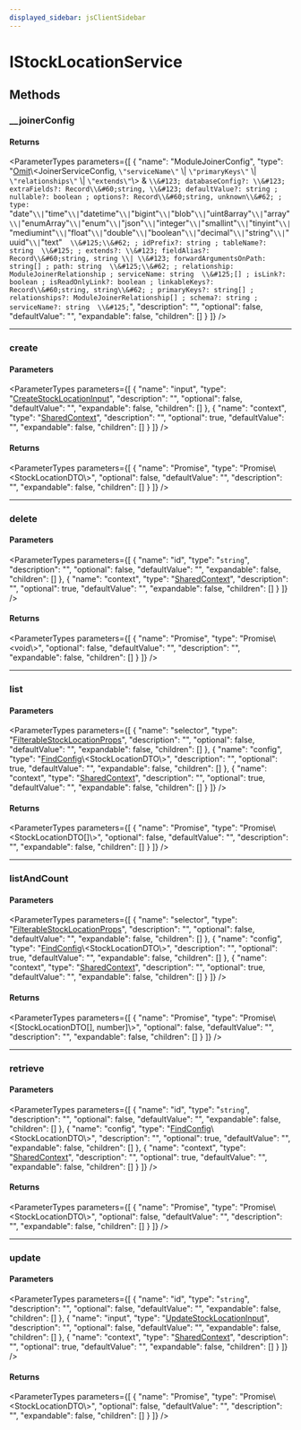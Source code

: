 ```yaml
---
displayed_sidebar: jsClientSidebar
---
```



# IStockLocationService

## Methods

### \_\_joinerConfig

#### Returns

<ParameterTypes parameters={[
  {
    "name": "ModuleJoinerConfig",
    "type": "[Omit](../types/internal.Omit.mdx)\\&#60;JoinerServiceConfig, `\"serviceName\"` \\| `\"primaryKeys\"` \\| `\"relationships\"` \\| `\"extends\"`\\&#62; & `\\&#123; databaseConfig?: \\&#123; extraFields?: Record\\&#60;string, \\&#123; defaultValue?: string ; nullable?: boolean ; options?: Record\\&#60;string, unknown\\&#62; ; type: `\"date\"` \\| `\"time\"` \\| `\"datetime\"` \\| `\"bigint\"` \\| `\"blob\"` \\| `\"uint8array\"` \\| `\"array\"` \\| `\"enumArray\"` \\| `\"enum\"` \\| `\"json\"` \\| `\"integer\"` \\| `\"smallint\"` \\| `\"tinyint\"` \\| `\"mediumint\"` \\| `\"float\"` \\| `\"double\"` \\| `\"boolean\"` \\| `\"decimal\"` \\| `\"string\"` \\| `\"uuid\"` \\| `\"text\"`  \\&#125;\\&#62; ; idPrefix?: string ; tableName?: string  \\&#125; ; extends?: \\&#123; fieldAlias?: Record\\&#60;string, string \\| \\&#123; forwardArgumentsOnPath: string[] ; path: string  \\&#125;\\&#62; ; relationship: ModuleJoinerRelationship ; serviceName: string  \\&#125;[] ; isLink?: boolean ; isReadOnlyLink?: boolean ; linkableKeys?: Record\\&#60;string, string\\&#62; ; primaryKeys?: string[] ; relationships?: ModuleJoinerRelationship[] ; schema?: string ; serviceName?: string  \\&#125;`",
    "description": "",
    "optional": false,
    "defaultValue": "",
    "expandable": false,
    "children": []
  }
]} />

___

### create

#### Parameters

<ParameterTypes parameters={[
  {
    "name": "input",
    "type": "[CreateStockLocationInput](../../StockLocationTypes/types/internal.internal-1.StockLocationTypes.CreateStockLocationInput.mdx)",
    "description": "",
    "optional": false,
    "defaultValue": "",
    "expandable": false,
    "children": []
  },
  {
    "name": "context",
    "type": "[SharedContext](../../internal-1/types/internal.internal-1.SharedContext.mdx)",
    "description": "",
    "optional": true,
    "defaultValue": "",
    "expandable": false,
    "children": []
  }
]} />

#### Returns

<ParameterTypes parameters={[
  {
    "name": "Promise",
    "type": "Promise\\&#60;StockLocationDTO\\&#62;",
    "optional": false,
    "defaultValue": "",
    "description": "",
    "expandable": false,
    "children": []
  }
]} />

___

### delete

#### Parameters

<ParameterTypes parameters={[
  {
    "name": "id",
    "type": "`string`",
    "description": "",
    "optional": false,
    "defaultValue": "",
    "expandable": false,
    "children": []
  },
  {
    "name": "context",
    "type": "[SharedContext](../../internal-1/types/internal.internal-1.SharedContext.mdx)",
    "description": "",
    "optional": true,
    "defaultValue": "",
    "expandable": false,
    "children": []
  }
]} />

#### Returns

<ParameterTypes parameters={[
  {
    "name": "Promise",
    "type": "Promise\\&#60;void\\&#62;",
    "optional": false,
    "defaultValue": "",
    "description": "",
    "expandable": false,
    "children": []
  }
]} />

___

### list

#### Parameters

<ParameterTypes parameters={[
  {
    "name": "selector",
    "type": "[FilterableStockLocationProps](../../StockLocationTypes/types/internal.internal-1.StockLocationTypes.FilterableStockLocationProps.mdx)",
    "description": "",
    "optional": false,
    "defaultValue": "",
    "expandable": false,
    "children": []
  },
  {
    "name": "config",
    "type": "[FindConfig](../../CommonTypes/interfaces/internal.internal-1.CommonTypes.FindConfig.mdx)\\&#60;StockLocationDTO\\&#62;",
    "description": "",
    "optional": true,
    "defaultValue": "",
    "expandable": false,
    "children": []
  },
  {
    "name": "context",
    "type": "[SharedContext](../../internal-1/types/internal.internal-1.SharedContext.mdx)",
    "description": "",
    "optional": true,
    "defaultValue": "",
    "expandable": false,
    "children": []
  }
]} />

#### Returns

<ParameterTypes parameters={[
  {
    "name": "Promise",
    "type": "Promise\\&#60;StockLocationDTO[]\\&#62;",
    "optional": false,
    "defaultValue": "",
    "description": "",
    "expandable": false,
    "children": []
  }
]} />

___

### listAndCount

#### Parameters

<ParameterTypes parameters={[
  {
    "name": "selector",
    "type": "[FilterableStockLocationProps](../../StockLocationTypes/types/internal.internal-1.StockLocationTypes.FilterableStockLocationProps.mdx)",
    "description": "",
    "optional": false,
    "defaultValue": "",
    "expandable": false,
    "children": []
  },
  {
    "name": "config",
    "type": "[FindConfig](../../CommonTypes/interfaces/internal.internal-1.CommonTypes.FindConfig.mdx)\\&#60;StockLocationDTO\\&#62;",
    "description": "",
    "optional": true,
    "defaultValue": "",
    "expandable": false,
    "children": []
  },
  {
    "name": "context",
    "type": "[SharedContext](../../internal-1/types/internal.internal-1.SharedContext.mdx)",
    "description": "",
    "optional": true,
    "defaultValue": "",
    "expandable": false,
    "children": []
  }
]} />

#### Returns

<ParameterTypes parameters={[
  {
    "name": "Promise",
    "type": "Promise\\&#60;[StockLocationDTO[], number]\\&#62;",
    "optional": false,
    "defaultValue": "",
    "description": "",
    "expandable": false,
    "children": []
  }
]} />

___

### retrieve

#### Parameters

<ParameterTypes parameters={[
  {
    "name": "id",
    "type": "`string`",
    "description": "",
    "optional": false,
    "defaultValue": "",
    "expandable": false,
    "children": []
  },
  {
    "name": "config",
    "type": "[FindConfig](../../CommonTypes/interfaces/internal.internal-1.CommonTypes.FindConfig.mdx)\\&#60;StockLocationDTO\\&#62;",
    "description": "",
    "optional": true,
    "defaultValue": "",
    "expandable": false,
    "children": []
  },
  {
    "name": "context",
    "type": "[SharedContext](../../internal-1/types/internal.internal-1.SharedContext.mdx)",
    "description": "",
    "optional": true,
    "defaultValue": "",
    "expandable": false,
    "children": []
  }
]} />

#### Returns

<ParameterTypes parameters={[
  {
    "name": "Promise",
    "type": "Promise\\&#60;StockLocationDTO\\&#62;",
    "optional": false,
    "defaultValue": "",
    "description": "",
    "expandable": false,
    "children": []
  }
]} />

___

### update

#### Parameters

<ParameterTypes parameters={[
  {
    "name": "id",
    "type": "`string`",
    "description": "",
    "optional": false,
    "defaultValue": "",
    "expandable": false,
    "children": []
  },
  {
    "name": "input",
    "type": "[UpdateStockLocationInput](../../StockLocationTypes/types/internal.internal-1.StockLocationTypes.UpdateStockLocationInput.mdx)",
    "description": "",
    "optional": false,
    "defaultValue": "",
    "expandable": false,
    "children": []
  },
  {
    "name": "context",
    "type": "[SharedContext](../../internal-1/types/internal.internal-1.SharedContext.mdx)",
    "description": "",
    "optional": true,
    "defaultValue": "",
    "expandable": false,
    "children": []
  }
]} />

#### Returns

<ParameterTypes parameters={[
  {
    "name": "Promise",
    "type": "Promise\\&#60;StockLocationDTO\\&#62;",
    "optional": false,
    "defaultValue": "",
    "description": "",
    "expandable": false,
    "children": []
  }
]} />
